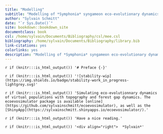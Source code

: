 ```yaml
--- 
title: "Modelling"
subtitle: "Modelling of *Symphonia* syngameon eco-evolutionary dynamics."
author: "Sylvain Schmitt"
date: "`r Sys.Date()`"
site: bookdown::bookdown_site
documentclass: book
csl: /home/sylvain/Documents/Bibliography/csl/mee.csl
bibliography: /home/sylvain/Documents/Bibliography/library.bib
link-citations: yes
colorlinks: yes
description: "Modelling of *Symphonia* syngameon eco-evolutionary dynamics."
---
```


`r if (knitr:::is_html_output()) '# Preface {-}'`

`r if (knitr:::is_html_output()) '![stability-wip](https://img.shields.io/badge/stability-work_in_progress-lightgrey.svg)'`

`r if (knitr:::is_html_output()) 'Simulating eco-evolutionnary dynamics of virtual populations with topography and forest gap dynamics. The ecoevosimulator package is available [online](https://github.com/sylvainschmitt/ecoevosimulator), as well as the [ShinyApp](https://sylvainschmitt.shinyapps.io/ecoevosimulator/).'`

`r if (knitr:::is_html_output()) 'Have a nice reading.'`

`r if (knitr:::is_html_output()) '<div align="right">  *Sylvain*'`
